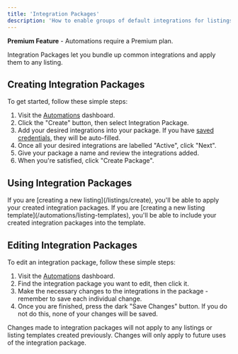 ```yaml
---
title: 'Integration Packages'
description: 'How to enable groups of default integrations for listings.'
---
```


<Tip>**Premium Feature** - Automations require a Premium plan.</Tip>

Integration Packages let you bundle up common integrations and apply them to any listing.

## Creating Integration Packages

To get started, follow these simple steps:
1. Visit the [Automations](https://listingopen.com/automations) dashboard.
2. Click the "Create" button, then select Integration Package.
3. Add your desired integrations into your package. If you have [saved credentials](/account/credentials), they will be auto-filled.
4. Once all your desired integrations are labelled "Active", click "Next".
5. Give your package a name and review the integrations added.
6. When you're satisfied, click "Create Package".

## Using Integration Packages

<AccordionGroup>
  <Accordion title="Creating a new listing">
    If you are [creating a new listing](/listings/create), you'll be able to apply your created integration packages.
  </Accordion>
  <Accordion title="Creating a new listing template">
    If you are [creating a new listing template](/automations/listing-templates), you'll be able to include your created integration packages into the template.
  </Accordion>
</AccordionGroup>

## Editing Integration Packages

To edit an integration package, follow these simple steps:
1. Visit the [Automations](https://listingopen.com/automations) dashboard.
2. Find the integration package you want to edit, then click it.
3. Make the necessary changes to the integrations in the package - remember to save each individual change.
4. Once you are finished, press the dark "Save Changes" button. If you do not do this, none of your changes will be saved.

<Warning>Changes made to integration packages will not apply to any listings or listing templates created previously. Changes will only apply to future uses of the integration package.</Warning>
